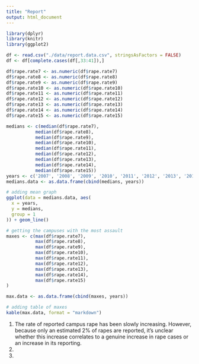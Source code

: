 ```yaml
---
title: "Report"
output: html_document
---
```


```r
library(dplyr)
library(knitr)
library(ggplot2)

df <- read.csv("./data/report.data.csv", stringsAsFactors = FALSE)
df <- df[complete.cases(df[,33:41]),]

df$rape.rate7 <- as.numeric(df$rape.rate7)
df$rape.rate8 <- as.numeric(df$rape.rate8)
df$rape.rate9 <- as.numeric(df$rape.rate9)
df$rape.rate10 <- as.numeric(df$rape.rate10)
df$rape.rate11 <- as.numeric(df$rape.rate11)
df$rape.rate12 <- as.numeric(df$rape.rate12)
df$rape.rate13 <- as.numeric(df$rape.rate13)
df$rape.rate14 <- as.numeric(df$rape.rate14)
df$rape.rate15 <- as.numeric(df$rape.rate15)

medians <- c(median(df$rape.rate7),
           median(df$rape.rate8),
           median(df$rape.rate9), 
           median(df$rape.rate10),
           median(df$rape.rate11), 
           median(df$rape.rate12), 
           median(df$rape.rate13), 
           median(df$rape.rate14), 
           median(df$rape.rate15))
years <- c('2007', '2008', '2009', '2010', '2011', '2012', '2013', '2014', '2015')
medians.data <- as.data.frame(cbind(medians, years))

# adding mean graph
ggplot(data = medians.data, aes(
  x = years,
  y = medians,
  group = 1
)) + geom_line()

# getting the campuses with the most assault
maxes <- c(max(df$rape.rate7),
           max(df$rape.rate8),
           max(df$rape.rate9), 
           max(df$rape.rate10),
           max(df$rape.rate11), 
           max(df$rape.rate12), 
           max(df$rape.rate13), 
           max(df$rape.rate14), 
           max(df$rape.rate15)
)

max.data <- as.data.frame(cbind(maxes, years))

# adding table of maxes
kable(max.data, format = "markdown")

```


1. The rate of reported campus rape has been slowly increasing. However, because only an estimated 2% of rapes are reported, it's unclear whether this increase correlates to a genuine increase in rape cases or an increase in its reporting.
2. 
3. 
